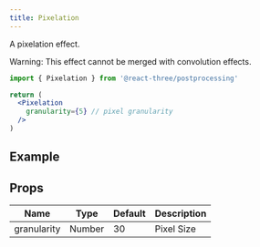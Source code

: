 ```yaml
---
title: Pixelation
---
```


A pixelation effect.

Warning: This effect cannot be merged with convolution effects.

```jsx
import { Pixelation } from '@react-three/postprocessing'

return (
  <Pixelation
    granularity={5} // pixel granularity
  />
)
```

## Example

<Demo showCode mainFile="/src/App.js" title="Pixelation" url="ed9yo" />

## Props

| Name        | Type   | Default | Description |
| ----------- | ------ | ------- | ----------- |
| granularity | Number | 30      | Pixel Size  |
